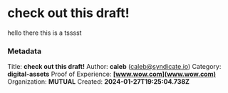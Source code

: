 # check out this draft!

hello there this is a tsssst


### Metadata
Title: **check out this draft!**
Author: **caleb** (caleb@syndicate.io)
Category: **digital-assets**
Proof of Experience: **[www.wow.com](www.wow.com)**
Organization: **MUTUAL**
Created: **2024-01-27T19:25:04.738Z**
